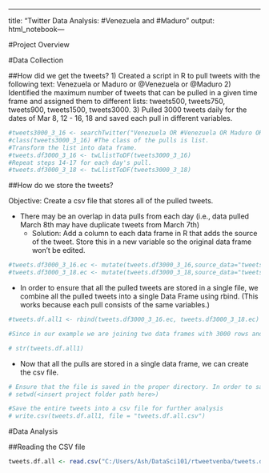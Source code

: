 ---
title: "Twitter Data Analysis: #Venezuela and #Maduro"
output: html_notebook---

#Project Overview

#Data Collection

##How did we get the tweets?
1) Created a script in R to pull tweets with the following text: Venezuela or Maduro or @Venezuela or @Maduro
2) Identified the maximum number of tweets that can be pulled in a given time frame and assigned them to different lists: tweets500, tweets750, tweets900, tweets1500, tweets3000.
3) Pulled 3000 tweets daily for the dates of Mar 8, 12 - 16, 18 and saved each pull in different variables.

```r
#tweets3000_3_16 <- searchTwitter("Venezuela OR #Venezuela OR Maduro OR #Maduro", n = 3000, lang = c("es","en"), retryOnRateLimit = 120 )
#class(tweets3000_3_16) #The class of the pulls is list.
#Transform the list into data frame.
#tweets.df3000_3_16 <- twLlistToDF(tweets3000_3_16)
#Repeat steps 14-17 for each day's pull.
#tweets.df3000_3_18 <- twLlistToDF(tweets3000_3_18)
```


##How do we store the tweets?

Objective: Create a csv file that stores all of the pulled tweets. 

* There may be an overlap in data pulls from each day (i.e., data pulled March 8th may have duplicate tweets from March 7th) 
  + Solution: Add a column to each data frame in R that adds the source of the tweet. Store this in a new variable so the original data frame won't be edited.

```r
#tweets.df3000_3_16.ec <- mutate(tweets.df3000_3_16,source_data="tweets.df3000_3_16")
#tweets.df3000_3_18.ec <- mutate(tweets.df3000_3_18,source_data="tweets.df3000_3_18")
```

* In order to ensure that all the pulled tweets are stored in a single file, we combine all the pulled tweets into a single Data Frame using rbind. (This works because each pull consists of the same variables.)

```r
#tweets.df.all1 <- rbind(tweets.df3000_3_16.ec, tweets.df3000_3_18.ec)

#Since in our example we are joining two data frames with 3000 rows and 17 columns each, we would expect the combined data frame to have 6000 rows and 17 columns (confirmed by running the function below)

# str(tweets.df.all1)
```


* Now that all the pulls are stored in a single data frame, we can create the csv file.

```r
# Ensure that the file is saved in the proper directory. In order to save the file in the same working directory, we need to set the working directory to the project folder. 
# setwd(<insert project folder path here>)

#Save the entire tweets into a csv file for further analysis
# write.csv(tweets.df.all1, file = "tweets.df.all.csv")
```


#Data Analysis

##Reading the CSV file 

```r
tweets.df.all <- read.csv("C:/Users/Ash/DataSci101/rtweetvenba/tweets.df.all.csv", header = TRUE, sep = ",") 
```

